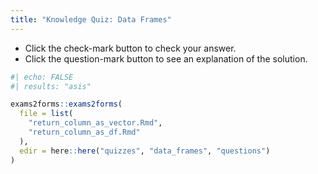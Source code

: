 ```yaml
---
title: "Knowledge Quiz: Data Frames"
---
```


::: {.column-margin}

:::: {.callout-note}
- Click the check-mark button to check your answer.
- Click the question-mark button to see an explanation of the solution.
::::

:::

```r
#| echo: FALSE
#| results: "asis"

exams2forms::exams2forms(
  file = list(
    "return_column_as_vector.Rmd",
    "return_column_as_df.Rmd"
  ),
  edir = here::here("quizzes", "data_frames", "questions")
)
```
